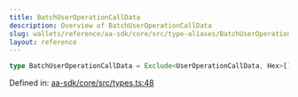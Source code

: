 ```yaml
---
title: BatchUserOperationCallData
description: Overview of BatchUserOperationCallData
slug: wallets/reference/aa-sdk/core/src/type-aliases/BatchUserOperationCallData
layout: reference
---
```


```ts
type BatchUserOperationCallData = Exclude<UserOperationCallData, Hex>[];
```

Defined in: [aa-sdk/core/src/types.ts:48](https://github.com/alchemyplatform/aa-sdk/blob/da19afd63b0ba06a4de95b0d2d7871f64d546304/aa-sdk/core/src/types.ts#L48)
